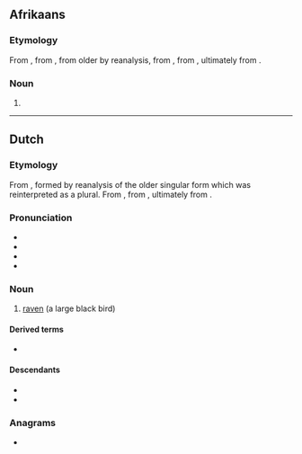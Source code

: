 {{also|Raaf|RAAF}}
==Afrikaans==

===Etymology===
From {{inh|af|nl|raaf}}, from {{inh|af|dum|rāve}}, from older {{m|dum|rāven}} by reanalysis, from {{inh|af|odt|*ravan}}, from {{inh|af|gem-pro|*hrabnaz}}, ultimately from {{der|af|ine-pro|*ḱorh₂-}}.

===Noun===
{{af-noun|rawe}}

# {{l|en|raven}}

{{topics|af|Birds}}

----

==Dutch==

===Etymology===
From {{inh|nl|dum|rāve}}, formed by reanalysis of the older singular form {{m|dum|rāven}} which was reinterpreted as a plural. From {{inh|nl|odt|ravan}}, from {{inh|nl|gem-pro|*hrabnaz}}, ultimately from {{der|nl|ine-pro|*ḱorh₂-}}.

===Pronunciation===
* {{audio|Nl-raaf.ogg|audio|lang=nl}}
* {{IPA|/raːf/|lang=nl}}
* {{hyphenation|lang=nl|raaf}}
* {{rhymes|aːf|lang=nl}}

===Noun===
{{nl-noun|m|g2=f|-ven|raafje}}

# [[raven]] (a large black bird)

====Derived terms====
* {{l|nl|hoornraaf}}

====Descendants====
* {{desc|af|raaf}}
* {{desc|srn|rafru|bor=1}}

===Anagrams===
* {{l|nl|Afar}}

{{topics|nl|Corvids}}
{{cln|nl|rebracketings}}